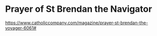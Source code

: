 # Prayer of St Brendan the Navigator

[https://www.catholiccompany.com/magazine/prayer-st-brendan-the-voyager-6061#](https://www.catholiccompany.com/magazine/prayer-st-brendan-the-voyager-6061#https://www.catholiccompany.com/magazine/prayer-st-brendan-the-voyager-6061#)
